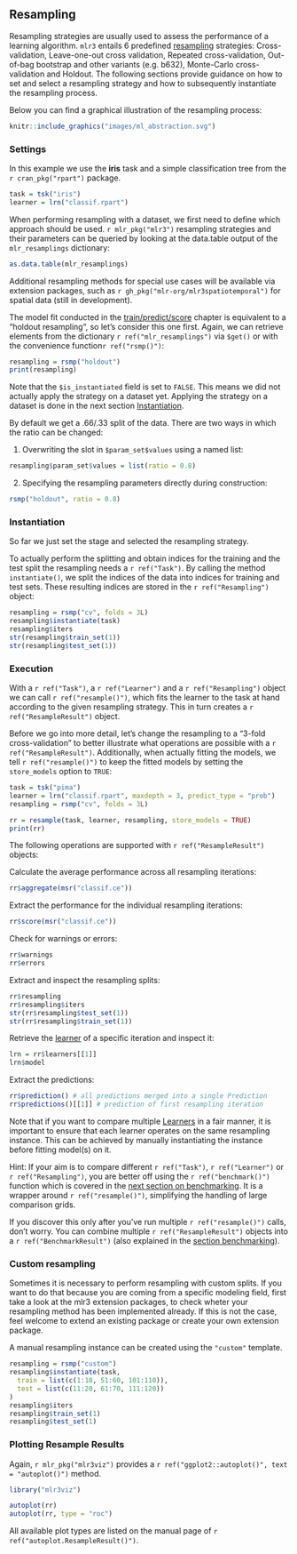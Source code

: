 ## Resampling {#resampling}

Resampling strategies are usually used to assess the performance of a learning algorithm.
`mlr3` entails 6 predefined [resampling](#resampling) strategies:
Cross-validation, Leave-one-out cross validation, Repeated cross-validation, Out-of-bag bootstrap and other variants (e.g. b632), Monte-Carlo cross-validation and Holdout.
The following sections provide guidance on how to set and select a resampling strategy and how to subsequently instantiate the resampling process.

Below you can find a graphical illustration of the resampling process:

```r
knitr::include_graphics("images/ml_abstraction.svg")
```

### Settings {#resampling-settings}

In this example we use the **iris** task and a simple classification tree from the `r cran_pkg("rpart")` package.

```r
task = tsk("iris")
learner = lrn("classif.rpart")
```

When performing resampling with a dataset, we first need to define which approach should be used.
`r mlr_pkg("mlr3")` resampling strategies and their parameters can be queried by looking at the data.table output of the `mlr_resamplings` dictionary:

```r
as.data.table(mlr_resamplings)
```

Additional resampling methods for special use cases will be available via extension packages, such as `r gh_pkg("mlr-org/mlr3spatiotemporal")` for spatial data (still in development).

The model fit conducted in the [train/predict/score](#train-predict) chapter is equivalent to a "holdout resampling", so let's consider this one first.
Again, we can retrieve elements from the dictionary `r ref("mlr_resamplings")` via `$get()` or with the convenience function`r ref("rsmp()")`:

```r
resampling = rsmp("holdout")
print(resampling)
```

Note that the `$is_instantiated` field is set to `FALSE`.
This means we did not actually apply the strategy on a dataset yet.
Applying the strategy on a dataset is done in the next section [Instantiation](#instantiation).

By default we get a .66/.33 split of the data.
There are two ways in which the ratio can be changed:

1. Overwriting the slot in `$param_set$values` using a named list:

```r
resampling$param_set$values = list(ratio = 0.8)
```

2. Specifying the resampling parameters directly during construction:

```r
rsmp("holdout", ratio = 0.8)
```

### Instantiation {#resampling-inst}

So far we just set the stage and selected the resampling strategy.

To actually perform the splitting and obtain indices for the training and the test split the resampling needs a `r ref("Task")`.
By calling the method `instantiate()`, we split the indices of the data into indices for training and test sets.
These resulting indices are stored in the `r ref("Resampling")` object:

```r
resampling = rsmp("cv", folds = 3L)
resampling$instantiate(task)
resampling$iters
str(resampling$train_set(1))
str(resampling$test_set(1))
```

### Execution {#resampling-exec}

With a `r ref("Task")`, a `r ref("Learner")` and a `r ref("Resampling")` object we can call `r ref("resample()")`, which fits the learner to the task at hand according to the given resampling strategy.
This in turn creates a `r ref("ResampleResult")` object.

Before we go into more detail, let's change the resampling to a "3-fold cross-validation" to better illustrate what operations are possible with a `r ref("ResampleResult")`.
Additionally, when actually fitting the models, we tell `r ref("resample()")` to keep the fitted models by setting the `store_models` option to `TRUE`:

```r
task = tsk("pima")
learner = lrn("classif.rpart", maxdepth = 3, predict_type = "prob")
resampling = rsmp("cv", folds = 3L)

rr = resample(task, learner, resampling, store_models = TRUE)
print(rr)
```

The following operations are supported with `r ref("ResampleResult")` objects:

Calculate the average performance across all resampling iterations:

```r
rr$aggregate(msr("classif.ce"))
```

Extract the performance for the individual resampling iterations:

```r
rr$score(msr("classif.ce"))
```

Check for warnings or errors:

```r
rr$warnings
rr$errors
```

Extract and inspect the resampling splits:

```r
rr$resampling
rr$resampling$iters
str(rr$resampling$test_set(1))
str(rr$resampling$train_set(1))
```

Retrieve the [learner](#learners) of a specific iteration and inspect it:

```r
lrn = rr$learners[[1]]
lrn$model
```

Extract the predictions:

```r
rr$prediction() # all predictions merged into a single Prediction
rr$predictions()[[1]] # prediction of first resampling iteration
```

Note that if you want to compare multiple [Learners](#learners) in a fair manner, it is important to ensure that each learner operates on the same resampling instance.
This can be achieved by manually instantiating the instance before fitting model(s) on it.

Hint: If your aim is to compare different `r ref("Task")`, `r ref("Learner")` or `r ref("Resampling")`, you are better off using the `r ref("benchmark()")` function which is covered in the [next section on benchmarking](#benchmarking).
It is a wrapper around `r ref("resample()")`, simplifying the handling of large comparison grids.

If you discover this only after you've run multiple `r ref("resample()")` calls, don't worry.
You can combine multiple `r ref("ResampleResult")` objects into a `r ref("BenchmarkResult")` (also explained in the [section benchmarking](#benchmarking)).

### Custom resampling {#resamp-custom}

Sometimes it is necessary to perform resampling with custom splits.
If you want to do that because you are coming from a specific modeling field, first take a look at the mlr3 extension packages, to check wheter your resampling method has been implemented already.
If this is not the case, feel welcome to extend an existing package or create your own extension package.

A manual resampling instance can be created using the `"custom"` template.

```r
resampling = rsmp("custom")
resampling$instantiate(task,
  train = list(c(1:10, 51:60, 101:110)),
  test = list(c(11:20, 61:70, 111:120))
)
resampling$iters
resampling$train_set(1)
resampling$test_set(1)
```

### Plotting Resample Results {#autoplot-resampleresult}

Again, `r mlr_pkg("mlr3viz")` provides a `r ref("ggplot2::autoplot()", text = "autoplot()")` method.

```r
library("mlr3viz")

autoplot(rr)
autoplot(rr, type = "roc")
```

All available plot types are listed on the manual page of `r ref("autoplot.ResampleResult()")`.
